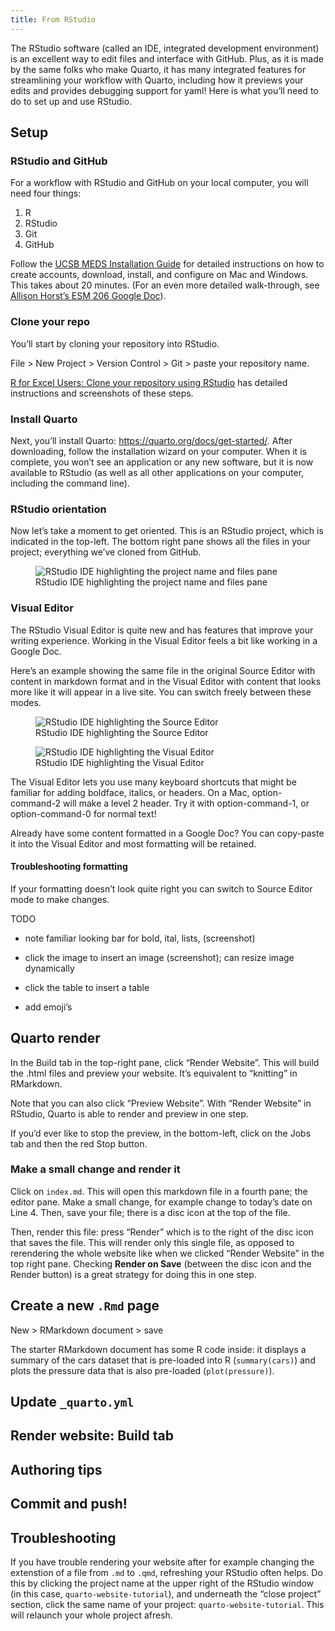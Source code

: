 ```yaml
---
title: From RStudio
---
```


The RStudio software (called an IDE, integrated development environment) is an excellent way to edit files and interface with GitHub. Plus, as it is made by the same folks who make Quarto, it has many integrated features for streamlining your workflow with Quarto, including how it previews your edits and provides debugging support for yaml! Here is what you'll need to do to set up and use RStudio.

## Setup

### RStudio and GitHub

For a workflow with RStudio and GitHub on your local computer, you will need four things:

1.  R
2.  RStudio
3.  Git
4.  GitHub

Follow the [UCSB MEDS Installation Guide](https://ucsb-meds.github.io/meds-install-guide.html) for detailed instructions on how to create accounts, download, install, and configure on Mac and Windows. This takes about 20 minutes. (For an even more detailed walk-through, see [Allison Horst's ESM 206 Google Doc](https://docs.google.com/document/d/1zx2upJJqFZe94O3BQSMI56Z76s3haLXC0otKSpcZaJQ/edit)).

### Clone your repo

You'll start by cloning your repository into RStudio.

File \> New Project \> Version Control \> Git \> paste your repository name.

[R for Excel Users: Clone your repository using RStudio](https://rstudio-conf-2020.github.io/r-for-excel/github.html#clone-your-repository-using-rstudio) has detailed instructions and screenshots of these steps.

### Install Quarto

Next, you'll install Quarto: <https://quarto.org/docs/get-started/>. After downloading, follow the installation wizard on your computer. When it is complete, you won't see an application or any new software, but it is now available to RStudio (as well as all other applications on your computer, including the command line).

### RStudio orientation

Now let's take a moment to get oriented. This is an RStudio project, which is indicated in the top-left. The bottom right pane shows all the files in your project; everything we've cloned from GitHub.

![RStudio IDE highlighting the project name and files pane](images/rstudio-orientation.png){fig-alt="Screenshot of the RStudio IDE highlighting the project name and files pane" fig-align="center"}

### Visual Editor

The RStudio Visual Editor is quite new and has features that improve your writing experience. Working in the Visual Editor feels a bit like working in a Google Doc.

Here's an example showing the same file in the original Source Editor with content in markdown format and in the Visual Editor with content that looks more like it will appear in a live site. You can switch freely between these modes.

::: {layout-ncol="2"}
![RStudio IDE highlighting the Source Editor](images/rstudio-source-editor.png){fig-alt="Screenshot of the RStudio IDE with red oval highlighting the Source button."}

![RStudio IDE highlighting the Visual Editor](images/rstudio-visual-editor.png){fig-alt="Screenshot of the RStudio IDE with red oval highlighting the Visual button."}
:::

The Visual Editor lets you use many keyboard shortcuts that might be familiar for adding boldface, italics, or headers. On a Mac, option-command-2 will make a level 2 header. Try it with option-command-1, or option-command-0 for normal text!

Already have some content formatted in a Google Doc? You can copy-paste it into the Visual Editor and most formatting will be retained.

#### Troubleshooting formatting

If your formatting doesn't look quite right you can switch to Source Editor mode to make changes.

TODO

-   note familiar looking bar for bold, ital, lists, (screenshot)

-   click the image to insert an image (screenshot); can resize image dynamically

-   click the table to insert a table

-   add emoji's

## Quarto render

In the Build tab in the top-right pane, click "Render Website". This will build the .html files and preview your website. It's equivalent to "knitting" in RMarkdown.

Note that you can also click "Preview Website". With "Render Website" in RStudio, Quarto is able to render and preview in one step.

If you'd ever like to stop the preview, in the bottom-left, click on the Jobs tab and then the red Stop button.

### Make a small change and render it

Click on `index.md`. This will open this markdown file in a fourth pane; the editor pane. Make a small change, for example change to today's date on Line 4. Then, save your file; there is a disc icon at the top of the file.

Then, render this file: press "Render" which is to the right of the disc icon that saves the file. This will render only this single file, as opposed to rerendering the whole website like when we clicked "Render Website" in the top right pane. Checking **Render on Save** (between the disc icon and the Render button) is a great strategy for doing this in one step.

## Create a new `.Rmd` page

New \> RMarkdown document \> save

The starter RMarkdown document has some R code inside: it displays a summary of the cars dataset that is pre-loaded into R (`summary(cars)`) and plots the pressure data that is also pre-loaded (`plot(pressure)`).

## Update `_quarto.yml`

## Render website: Build tab

## Authoring tips

## Commit and push!

## Troubleshooting

If you have trouble rendering your website after for example changing the extenstion of a file from `.md` to `.qmd`, refreshing your RStudio often helps. Do this by clicking the project name at the upper right of the RStudio window (in this case, `quarto-website-tutorial`), and underneath the "close project" section, click the same name of your project: `quarto-website-tutorial`. This will relaunch your whole project afresh.
